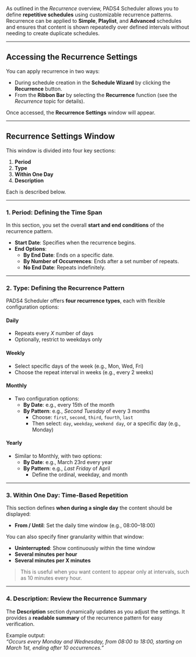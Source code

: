As outlined in the *Recurrence* overview, PADS4 Scheduler allows you to define **repetitive schedules** using customizable recurrence patterns. Recurrence can be applied to **Simple**, **Playlist**, and **Advanced** schedules and ensures that content is shown repeatedly over defined intervals without needing to create duplicate schedules.

---

## Accessing the Recurrence Settings

You can apply recurrence in two ways:

- During schedule creation in the **Schedule Wizard** by clicking the **Recurrence** button.
- From the **Ribbon Bar** by selecting the **Recurrence** function (see the *Recurrence* topic for details).

Once accessed, the **Recurrence Settings** window will appear.

---

## Recurrence Settings Window

This window is divided into four key sections:

1. **Period**  
2. **Type**  
3. **Within One Day**  
4. **Description**  

Each is described below.

---

### 1. Period: Defining the Time Span

In this section, you set the overall **start and end conditions** of the recurrence pattern.

- **Start Date**: Specifies when the recurrence begins.
- **End Options**:
  - **By End Date**: Ends on a specific date.
  - **By Number of Occurrences**: Ends after a set number of repeats.
  - **No End Date**: Repeats indefinitely.

---

### 2. Type: Defining the Recurrence Pattern

PADS4 Scheduler offers **four recurrence types**, each with flexible configuration options:

#### **Daily**
- Repeats every *X* number of days  
- Optionally, restrict to weekdays only

#### **Weekly**
- Select specific days of the week (e.g., Mon, Wed, Fri)  
- Choose the repeat interval in weeks (e.g., every 2 weeks)

#### **Monthly**
- Two configuration options:
  - **By Date**: e.g., every 15th of the month  
  - **By Pattern**: e.g., *Second Tuesday* of every 3 months  
    - Choose: `first`, `second`, `third`, `fourth`, `last`  
    - Then select: `day`, `weekday`, `weekend day`, or a specific day (e.g., Monday)

#### **Yearly**
- Similar to Monthly, with two options:
  - **By Date**: e.g., March 23rd every year  
  - **By Pattern**: e.g., *Last Friday* of April  
    - Define the ordinal, weekday, and month

---

### 3. Within One Day: Time-Based Repetition

This section defines **when during a single day** the content should be displayed:

- **From / Until**: Set the daily time window (e.g., 08:00–18:00)

You can also specify finer granularity within that window:

- **Uninterrupted**: Show continuously within the time window  
- **Several minutes per hour**  
- **Several minutes per X minutes**

> This is useful when you want content to appear only at intervals, such as 10 minutes every hour.

---

### 4. Description: Review the Recurrence Summary

The **Description** section dynamically updates as you adjust the settings. It provides a **readable summary** of the recurrence pattern for easy verification.

Example output:  
*“Occurs every Monday and Wednesday, from 08:00 to 18:00, starting on March 1st, ending after 10 occurrences.”*
